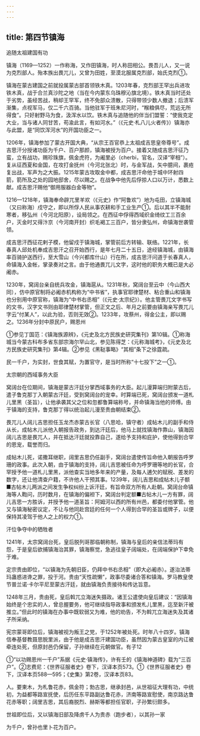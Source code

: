 ```yaml
---
---
---
```

title: 第四节镇海
---



追随太祖建国有功

镇海（1169—1252）一作称海，又作田镇海，时人称田相公。畏吾儿人，又一说为克烈部人。殆本族出畏兀儿，又曾为田姓，至漠北服属克烈部，始氏克烈①。

镇海在蒙古建国之前就投属蒙古部首领铁木真。1203年春，克烈部王罕出兵进攻铁木真，战于合兰真沙陀之地（当在今内蒙东乌珠穆沁旗北境）。铁木真当时还处于劣势，虽经苦战，稍却王罕军，终不免部众溃散，只得带领少数人撤退；后溃军渐集，点视军马，仅二千六百骑。当他驻军于班朱尼河时，“糇粮俱尽，荒远无所得食”。只好射野马为食，汲浑水以饮。铁木真与追随他的伴当们盟誓：“使我克定大业，当与诸人同甘苦，苟渝此言，有如河水。”（《元史·札八儿火者传》）镇海亦与此盟，是“同饮浑河水”的开国功臣之一。

1206年，镇海参加了蒙古开国大典，“从宗王百官恭上太祖成吉思皇帝尊号”。成吉思汗分授诸功臣为千户、百户那颜，镇海被授为百户。接着又随成吉思汗征乃蛮，立有战功，赐珍珠旗，佩金虎符，为阇里必（cherbi，官名，汉译“宰相”）。复从征西夏和金国，在攻打金抚州（今河北张北）时，与金军战，矢中臆间，裹疮复出战，军声为之大振。1215年蒙古攻取金中都，成吉思汗命他于城中环射四箭，箭所及之处的园地邸舍，尽以赐之。在战争中他先后俘掠人口以万计，悉数上献。成吉思汗赐他“御用服器白金等物”。

1216—1218年，镇海奉命辟兀里羊欢（《元史》作“阿鲁欢”）地为屯田，立镇海城（又曰称海）戍守之，即以所俘人民从事农耕和手工业生产①。后以其半不能耐寒者，移弘州（今河北阳原），设局领之。在西征中俘得西域织金绮纹工三百余户，灭金时又得汴京（今河南开封）织毛褐工三百户，皆分隶弘州，命镇海世袭管领。

成吉思汗西征花剌子模，他留戍于镇海城，掌管前后方转输、联络。1221年，长春真人邱处机奉成吉思汗之召开始西行，是年七月二十五日，途经镇海城，由镇海率百骑护送西行，至大雪山（今兴都库什山）行在所，成吉思汗问道于长春真人，命镇海入金帐，掌录奏对之言。由于他通畏兀儿文字，这时他的职务大概已是大必阇赤。

1230年，窝阔台亲自统兵攻金，镇海扈从。1231年秋，窝阔台至云中（今山西大同），仿中原官制将必阇赤机构称为“中书省”，执事官耶律楚材、粘合重山和镇海也分别用中原官称，镇海为“中书右丞相”（《元史·太宗纪》）。他主管畏兀文字书写的文书，汉字文书则由耶律楚材掌管，但正文之后、年月之前要由镇海亲写畏兀儿字云“付某人”，以此为验，否则无效②。1233年，攻蔡州，得金公主，即以赐之。1236年分封中原民户，赐恩州

①参见丁国范：《镇海族源辨》，《元史及北方民族史研究集刊》第10辑。①称海城当今蒙古科布多省东部宗海尔罕山北，参见陈得芝：《元称海城考》，《元史及北方民族史研究集刊》第4辑。②参见《黑鞑事略》“其相”条下之徐霆疏。

民一千户，为实封，世食其赋，为置官守，是当时所称“十七投下”之一①。

太宗朝的西域事务大臣

窝阔台在位期间，镇海是蒙古汗廷分掌西域事务的大臣。起儿漫算端归附蒙古后，遣子鲁克那丁入朝蒙古汗廷，受到窝阔台的宠幸。时算端已死，窝阔台颁发一道札儿里黑（圣旨），让他承袭其父之位和忽都鲁算端称号，并命镇海当他的师傅。由于镇海的支持，鲁克那丁得以统治起儿漫至贵由朝结束②。

畏兀儿人阔儿吉思担任玉龙杰赤蒙古长官（八思哈，镇守者）成帖木儿的副手和侍从长，成帖木儿派他入朝报告政务，到达汗廷后，他马上就找镇海作靠山，镇海因阔儿吉思是畏兀人，并在抵达汗廷就投靠自己，遂给予支持和庇护，使他得到合罕的恩宠，载誉而归。

成帖木儿死，诺撒耳继职，阔里吉思仍任副手，窝阔台遣使传旨命他入朝报告呼罗珊的政事。此次入朝，由于镇海的支持，阔儿吉思被任命为呼罗珊等地的长官，合罕授予他一道札儿里黑，派他查实当地多年来的产量，及每人逋欠的赋税、差发的数字，还让他清查户籍，不许他人干预其事。1239年，阔儿吉思和成帖木儿子额■古帖木儿两派之间发生争权纠纷上诉汗廷，有旨命双方所有人赴朝。窝阔台命镇海等人鞫问，历时数月，在镇海的偏袒下，窝阔台判定额■古帖木儿一方有罪，阔儿吉思一方胜诉，并授予他一道圣旨：阿姆河以西的所有州邑，都委付他掌管。他又与镇海秘密议定，不让与他同赴宫廷的任何一个人得到合罕的圣旨或牌子，以便保持其凌驾于他人之上的权力①。

汗位争夺中的牺牲者

1241年，太宗窝阔台死，皇后脱列哥那临朝称制，镇海与皇后的亲信法蒂玛有怨，于是皇后欲捕镇海治其罪，镇海察觉，急逃往皇子阔端处，在阔端保护下幸免于难。

定宗贵由即位，“以镇海为先朝旧臣，仍拜中书右丞相”（即大必阇赤）。遂治法蒂玛蛊惑进谗之罪，投于河。贵由“天性疏懒”，政事尽委诸合答和镇海。罗马教皇使节普兰诺·卡尔平尼至蒙古汗廷，就由镇海负责接待和传达旨意。

1248年三月，贵由死，皇后斡兀立海迷失摄政。诸王公遣使向皇后建议：“因镇海始终是个忠实的人，曾总握要务，他可继续指导政事和颁发札儿里黑，迄至新汗被推立。”但此时的镇海在办事中既软弱又为难，他的劝告，不为斡兀立海迷失及其诸子所采纳。

宪宗蒙哥即位后，镇海被视为叛王之党，于1252年被处死。时年八十四岁。镇海信奉基督教聂思脱里派，由于他是成吉思汗建国功臣，虽然因为蒙古皇室的内讧被牵连处死，但原封邑仍保留，子孙继续在元朝做官。有子12

①“以功赐恩州一千户”系据《元史·镇海传》，许有壬的《镇海神道碑》载为“三百户”。②志费尼：《世界征服者史》卷下，汉译本页573。①《世界征服者史》卷下，汉译本页588—595；《史集》第2卷，汉译本页83。

人。要柬木，为札鲁花赤，佩金符；勃古思，继承封邑，从世祖征大理有功，中统初，为益都等路宣抚使，后历任东平路副达鲁花赤，济南等路宣慰使，南京路达鲁花赤等职；阔里吉思，其后裔脱烈、赫斯等都担任官职，子孙繁衍颇多。

世祖即位后，又以镇海旧部及降虏千人为贵赤（跑步者），以其孙一家

为千户，曾孙也里卜花为百户。